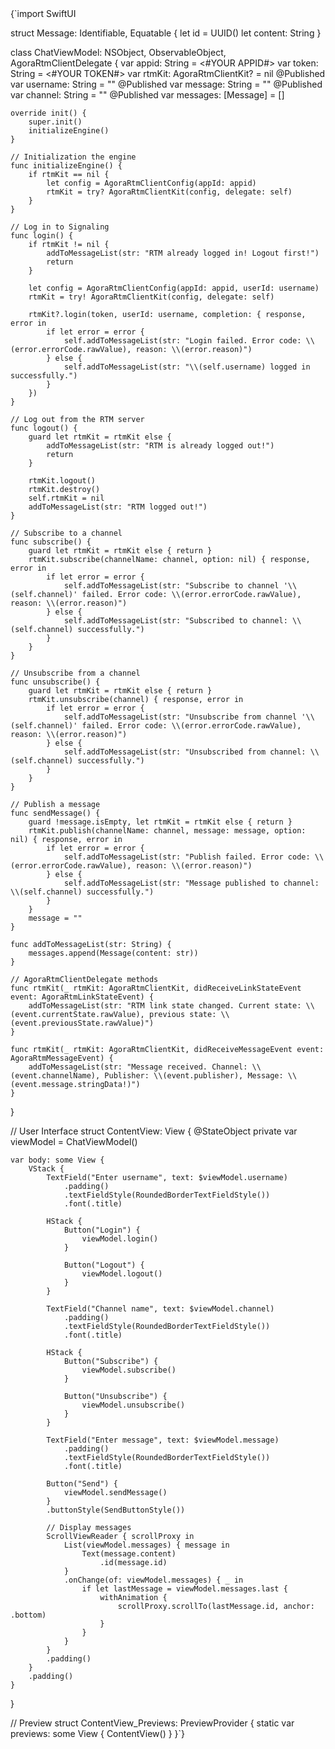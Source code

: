 
<CodeBlock language="swift" showLineNumbers>
{`import SwiftUI

struct Message: Identifiable, Equatable {
    let id = UUID()
    let content: String
}

class ChatViewModel: NSObject, ObservableObject, AgoraRtmClientDelegate {
    var appid: String = <#YOUR APPID#>
    var token: String = <#YOUR TOKEN#>
    var rtmKit: AgoraRtmClientKit? = nil
    @Published var username: String = ""
    @Published var message: String = ""
    @Published var channel: String = ""
    @Published var messages: [Message] = []

    override init() {
        super.init()
        initializeEngine()
    }

    // Initialization the engine 
    func initializeEngine() {
        if rtmKit == nil {
            let config = AgoraRtmClientConfig(appId: appid)
            rtmKit = try? AgoraRtmClientKit(config, delegate: self)
        }
    }

    // Log in to Signaling
    func login() {
        if rtmKit != nil {
            addToMessageList(str: "RTM already logged in! Logout first!")
            return
        }
        
        let config = AgoraRtmClientConfig(appId: appid, userId: username)
        rtmKit = try! AgoraRtmClientKit(config, delegate: self)
        
        rtmKit?.login(token, userId: username, completion: { response, error in
            if let error = error {
                self.addToMessageList(str: "Login failed. Error code: \\(error.errorCode.rawValue), reason: \\(error.reason)")
            } else {
                self.addToMessageList(str: "\\(self.username) logged in successfully.")
            }
        })
    }

    // Log out from the RTM server
    func logout() {
        guard let rtmKit = rtmKit else {
            addToMessageList(str: "RTM is already logged out!")
            return
        }

        rtmKit.logout()
        rtmKit.destroy()
        self.rtmKit = nil
        addToMessageList(str: "RTM logged out!")
    }

    // Subscribe to a channel
    func subscribe() {
        guard let rtmKit = rtmKit else { return }
        rtmKit.subscribe(channelName: channel, option: nil) { response, error in
            if let error = error {
                self.addToMessageList(str: "Subscribe to channel '\\(self.channel)' failed. Error code: \\(error.errorCode.rawValue), reason: \\(error.reason)")
            } else {
                self.addToMessageList(str: "Subscribed to channel: \\(self.channel) successfully.")
            }
        }
    }

    // Unsubscribe from a channel
    func unsubscribe() {
        guard let rtmKit = rtmKit else { return }
        rtmKit.unsubscribe(channel) { response, error in
            if let error = error {
                self.addToMessageList(str: "Unsubscribe from channel '\\(self.channel)' failed. Error code: \\(error.errorCode.rawValue), reason: \\(error.reason)")
            } else {
                self.addToMessageList(str: "Unsubscribed from channel: \\(self.channel) successfully.")
            }
        }
    }

    // Publish a message
    func sendMessage() {
        guard !message.isEmpty, let rtmKit = rtmKit else { return }
        rtmKit.publish(channelName: channel, message: message, option: nil) { response, error in
            if let error = error {
                self.addToMessageList(str: "Publish failed. Error code: \\(error.errorCode.rawValue), reason: \\(error.reason)")
            } else {
                self.addToMessageList(str: "Message published to channel: \\(self.channel) successfully.")
            }
        }
        message = ""
    }

    func addToMessageList(str: String) {
        messages.append(Message(content: str))
    }

    // AgoraRtmClientDelegate methods
    func rtmKit(_ rtmKit: AgoraRtmClientKit, didReceiveLinkStateEvent event: AgoraRtmLinkStateEvent) {
        addToMessageList(str: "RTM link state changed. Current state: \\(event.currentState.rawValue), previous state: \\(event.previousState.rawValue)")
    }

    func rtmKit(_ rtmKit: AgoraRtmClientKit, didReceiveMessageEvent event: AgoraRtmMessageEvent) {
        addToMessageList(str: "Message received. Channel: \\(event.channelName), Publisher: \\(event.publisher), Message: \\(event.message.stringData!)")
    }
}

// User Interface
struct ContentView: View {
    @StateObject private var viewModel = ChatViewModel()

    var body: some View {
        VStack {
            TextField("Enter username", text: $viewModel.username)
                .padding()
                .textFieldStyle(RoundedBorderTextFieldStyle())
                .font(.title)

            HStack {
                Button("Login") {
                    viewModel.login()
                }

                Button("Logout") {
                    viewModel.logout()
                }
            }

            TextField("Channel name", text: $viewModel.channel)
                .padding()
                .textFieldStyle(RoundedBorderTextFieldStyle())
                .font(.title)

            HStack {
                Button("Subscribe") {
                    viewModel.subscribe()
                }

                Button("Unsubscribe") {
                    viewModel.unsubscribe()
                }
            }

            TextField("Enter message", text: $viewModel.message)
                .padding()
                .textFieldStyle(RoundedBorderTextFieldStyle())
                .font(.title)

            Button("Send") {
                viewModel.sendMessage()
            }
            .buttonStyle(SendButtonStyle())

            // Display messages
            ScrollViewReader { scrollProxy in
                List(viewModel.messages) { message in
                    Text(message.content)
                        .id(message.id)
                }
                .onChange(of: viewModel.messages) { _ in
                    if let lastMessage = viewModel.messages.last {
                        withAnimation {
                            scrollProxy.scrollTo(lastMessage.id, anchor: .bottom)
                        }
                    }
                }
            }
            .padding()
        }
        .padding()
    }
}

// Preview
struct ContentView_Previews: PreviewProvider {
    static var previews: some View {
        ContentView()
    }
}`}
</CodeBlock>